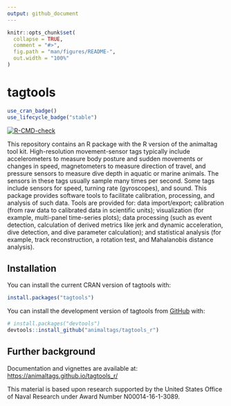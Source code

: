 ```yaml
---
output: github_document
---
```


<!-- README.md is generated from README.Rmd. Please edit that file -->

```r
knitr::opts_chunk$set(
  collapse = TRUE,
  comment = "#>",
  fig.path = "man/figures/README-",
  out.width = "100%"
)
```

# tagtools

<!-- badges: start -->
``` r
use_cran_badge()
use_lifecycle_badge("stable")
```
[![R-CMD-check](https://github.com/animaltags/tagtools_r/actions/workflows/R-CMD-check.yaml/badge.svg)](https://github.com/animaltags/tagtools_r/actions/workflows/R-CMD-check.yaml)
<!-- badges: end -->

This repository contains an R package with the R version of the animaltag tool kit. High-resolution movement-sensor tags typically include accelerometers to measure body posture and sudden movements or changes in speed, magnetometers to measure direction of travel, and pressure sensors to measure dive depth in aquatic or marine animals. The sensors in these tags usually sample many times per second. Some tags include sensors for speed, turning rate (gyroscopes), and sound. This package provides software tools to facilitate calibration, processing, and analysis of such data. Tools are provided for: data import/export; calibration (from raw data to calibrated data in scientific units); visualization (for example, multi-panel time-series plots); data processing (such as event detection, calculation of derived metrics like jerk and dynamic acceleration, dive detection, and dive parameter calculation); and statistical analysis (for example, track reconstruction, a rotation test, and Mahalanobis distance analysis).

## Installation

You can install the current CRAN version of tagtools with:

``` r
install.packages("tagtools")
```

You can install the development version of tagtools from [GitHub](https://github.com/) with:

``` r
# install.packages("devtools")
devtools::install_github("animaltags/tagtools_r")
```

## Further background

Documentation and vignettes are available at: <https://animaltags.github.io/tagtools_r/>

This material is based upon research supported by the United States Office of Naval Research under Award Number N00014-16-1-3089.
